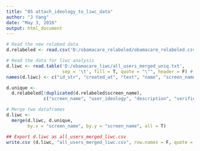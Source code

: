 ```yaml
---
title: "05 attach_ideology_to_liwc_data"
author: "J Yang"
date: "May 3, 2016"
output: html_document
---
```



```r
# Read the new relabed data
d.relabeled <- read.csv('D:/obamacare_relabeled/obamacare_relabeled.csv')

# Read the data for liwc analysis
d.liwc <- read.table('D:/obamacare_liwc/all_users_merged_uniq.txt', 
                     sep = '\t', fill = T, quote = "\"", header = F) # have some problems here.
names(d.liwc) <- c("id_str", "created_at", "text", "name", "screen_name")
```

```r
d.unique <-
  d.relabeled[!duplicated(d.relabeled$screen_name),
              c("screen_name", "user_ideology", "description", "verified")]

# Merge two dataframes
d.liwc <- 
  merge(d.liwc, d.unique,
        by.x = "screen_name", by.y = "screen_name", all = T)

## Export d.liwc as all_users_merged_liwc.csv
write.csv (d.liwc, "all_users_merged_liwc.csv", row.names = F, quote = T)
```
